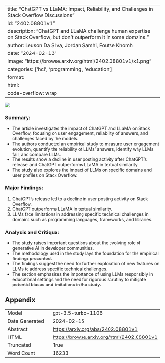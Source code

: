 
---
title: "ChatGPT vs LLaMA: Impact, Reliability, and Challenges in Stack Overflow Discussions"
id: "2402.08801v1"
description: "ChatGPT and LLaMA challenge human expertise on Stack Overflow, but don't outperform it in some domains."
author: Leuson Da Silva, Jordan Samhi, Foutse Khomh
date: "2024-02-13"
image: "https://browse.arxiv.org/html/2402.08801v1/x1.png"
categories: ['hci', 'programming', 'education']
format:
  html:
    code-overflow: wrap
---

![](https://browse.arxiv.org/html/2402.08801v1/x1.png)

### Summary:
- The article investigates the impact of ChatGPT and LLaMA on Stack Overflow, focusing on user engagement, reliability of answers, and challenges faced by the models. 
- The authors conducted an empirical study to measure user engagement evolution, quantify the reliability of LLMs' answers, identify why LLMs fail, and compare LLMs. 
- The results show a decline in user posting activity after ChatGPT's release, and ChatGPT outperforms LLaMA in textual similarity. 
- The study also explores the impact of LLMs on specific domains and user profiles on Stack Overflow.

### Major Findings:
1. ChatGPT's release led to a decline in user posting activity on Stack Overflow.
2. ChatGPT outperforms LLaMA in textual similarity.
3. LLMs face limitations in addressing specific technical challenges in domains such as programming languages, frameworks, and libraries.

### Analysis and Critique:
- The study raises important questions about the evolving role of generative AI in developer communities.
- The methodology used in the study lays the foundation for the empirical findings presented.
- The findings suggest the need for further exploration of new features on LLMs to address specific technical challenges.
- The section emphasizes the importance of using LLMs responsibly in educational settings and the need for rigorous scrutiny to mitigate potential biases and limitations in the study.

## Appendix

|          |          |
|----------|----------|
| Model     | gpt-3.5-turbo-1106       |
| Date Generated     | 2024-02-15       |
| Abstract | [https://arxiv.org/abs/2402.08801v1](https://arxiv.org/abs/2402.08801v1)        |
| HTML     | [https://browse.arxiv.org/html/2402.08801v1](https://browse.arxiv.org/html/2402.08801v1)       |
| Truncated       | True       |
| Word Count       | 16233       |